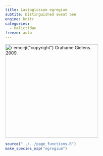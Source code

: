```yaml
---
title: Lasioglossum egregium
subtite: Distinguished sweat bee
engine: knitr
categories:
  - Halictidae
freeze: auto
---
```

[![`r emo::ji("copyright")` Grahame Gielens. 2009.](/files/no_bee.png){height=300}](https://www.zoology.ubc.ca/entomology/main/Hymenoptera/Halictidae/Lasioglossum%20egregium%20female%20(3lateral)%20.jpg)

```r
source("../../page_functions.R")
make_species_map("egregium")
```
